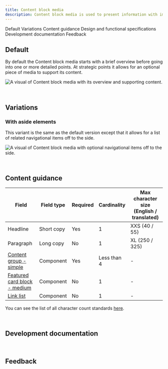 ```yaml
---
title: Content block media
description: Content block media is used to present information with images in a group setting.
---
```



<ComponentDescription name="Content block media" type="layout" />

<AnchorLinks>

<AnchorLink>Default</AnchorLink>
<AnchorLink>Variations</AnchorLink>
<AnchorLink>Content guidance</AnchorLink>
<AnchorLink>Design and functional specifications</AnchorLink>
<AnchorLink>Development documentation</AnchorLink>
<AnchorLink>Feedback</AnchorLink>

</AnchorLinks>

## Default

By default the Content block media starts with a brief overview before going into one or more detailed points. At strategic points it allows for an optional piece of media to support its content.

![A visual of Content block media with its overview and supporting content.](../../images/pattern/content-block-media/content-block-with-media.jpg)

<br />

## Variations

### With aside elements

This variant is the same as the default version except that it allows for a list of related navigational items off to the side.

![A visual of Content block media with optional navigational items off to the side.](../../images/pattern/content-block-media/content-block-with-media-with-aside-elements.jpg)

<br />

## Content guidance

| Field | Field type | Required | Cardinality | Max character size (English / translated) |
| -------- | --------- | ---------- | ---------- | ----------|
| Headline | Short copy | Yes   | 1 | XXS (40 / 55)|
| Paragraph  | Long copy | No | 1 | XL (250 / 325)   |
| [Content group - simple](https://www.ibm.com/standards/web/carbon-for-ibm-dotcom/components/content-group-simple) | Component | Yes | Less than 4 | - |
| [Featured card block - medium](https://www.ibm.com/standards/web/carbon-for-ibm-dotcom/components/feature-card-block#feature-card-block-medium) | Component | No | 1 | - |
| [Link list](https://www.ibm.com/standards/web/carbon-for-ibm-dotcom/components/link-list) | Component | No | 1 | - |

You can see the list of all character count standards <a href="https://github.com/carbon-design-system/carbon-for-ibm-dotcom-website/wiki/Character-count-standards" target="_blank" rel="noreferrer">here</a>.

<SpecLinks name="Content block media" designLink="https://ibm.box.com/s/9cu22l7vs1dpjy8g8yi3mtoswazqgq2r" />

<br />

## Development documentation

<ComponentStatus name="Content block media" type="layout" />

<br />

## Feedback

<ComponentFeedback />
